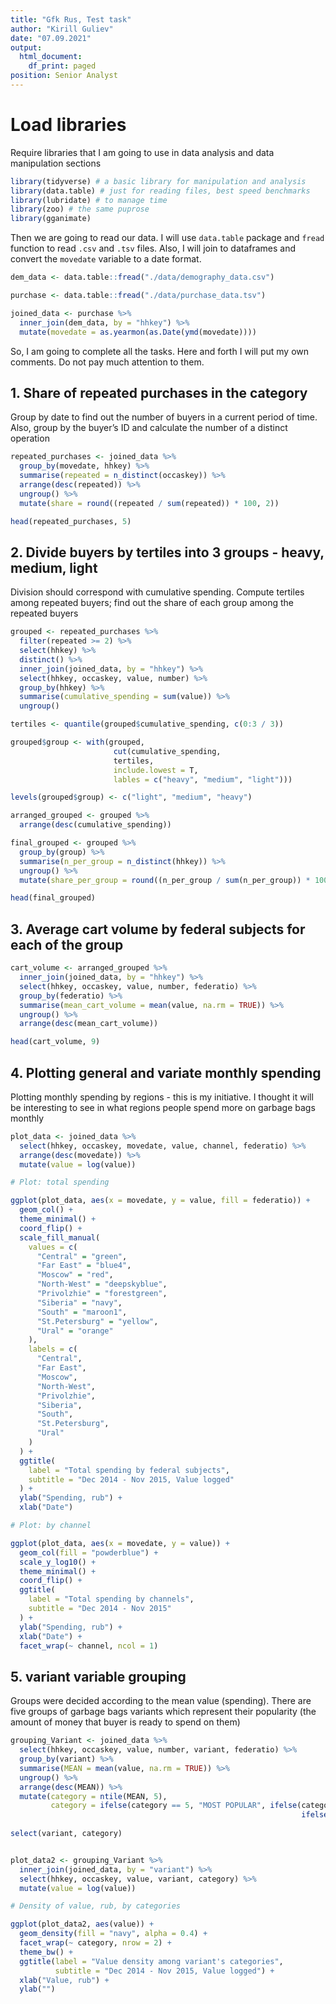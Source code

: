 ```yaml
---
title: "Gfk Rus, Test task"
author: "Kirill Guliev"
date: "07.09.2021"
output:
  html_document:
    df_print: paged
position: Senior Analyst
---
```


# Load libraries 

Require libraries that I am going to use in data analysis and data manipulation sections

```r
library(tidyverse) # a basic library for manipulation and analysis
library(data.table) # just for reading files, best speed benchmarks
library(lubridate) # to manage time
library(zoo) # the same puprose
library(gganimate)
```

Then we are going to read our data. I will use `data.table` package and `fread` function to read `.csv` and `.tsv` files. Also, I will join to dataframes and convert the `movedate` variable to a date format.

```r

dem_data <- data.table::fread("./data/demography_data.csv")

purchase <- data.table::fread("./data/purchase_data.tsv")

joined_data <- purchase %>% 
  inner_join(dem_data, by = "hhkey") %>% 
  mutate(movedate = as.yearmon(as.Date(ymd(movedate))))

```

So, I am going to complete all the tasks. Here and forth I will put my own comments. Do not pay much attention to them. 

## 1. Share of repeated purchases in the category
Group by date to find out the number of buyers in a current period of time. Also, group by the buyer's ID and calculate the number of a distinct operation

```r

repeated_purchases <- joined_data %>% 
  group_by(movedate, hhkey) %>% 
  summarise(repeated = n_distinct(occaskey)) %>% 
  arrange(desc(repeated)) %>% 
  ungroup() %>% 
  mutate(share = round((repeated / sum(repeated)) * 100, 2))

head(repeated_purchases, 5)

```

## 2. Divide buyers by tertiles into 3 groups - heavy, medium, light
Division should correspond with cumulative spending. Compute tertiles among repeated buyers; find out the share of each group among the repeated buyers

```r

grouped <- repeated_purchases %>% 
  filter(repeated >= 2) %>% 
  select(hhkey) %>%
  distinct() %>% 
  inner_join(joined_data, by = "hhkey") %>% 
  select(hhkey, occaskey, value, number) %>% 
  group_by(hhkey) %>% 
  summarise(cumulative_spending = sum(value)) %>% 
  ungroup()

tertiles <- quantile(grouped$cumulative_spending, c(0:3 / 3))

grouped$group <- with(grouped,
                       cut(cumulative_spending,
                       tertiles,
                       include.lowest = T,
                       lables = c("heavy", "medium", "light")))

levels(grouped$group) <- c("light", "medium", "heavy")

arranged_grouped <- grouped %>%
  arrange(desc(cumulative_spending))

final_grouped <- grouped %>%
  group_by(group) %>% 
  summarise(n_per_group = n_distinct(hhkey)) %>% 
  ungroup() %>% 
  mutate(share_per_group = round((n_per_group / sum(n_per_group)) * 100, 2))

head(final_grouped)

```

## 3. Average cart volume by federal subjects for each of the group

```r

cart_volume <- arranged_grouped %>% 
  inner_join(joined_data, by = "hhkey") %>% 
  select(hhkey, occaskey, value, number, federatio) %>% 
  group_by(federatio) %>% 
  summarise(mean_cart_volume = mean(value, na.rm = TRUE)) %>% 
  ungroup() %>% 
  arrange(desc(mean_cart_volume))

head(cart_volume, 9)

```

## 4. Plotting general and variate monthly spending
Plotting monthly spending by regions - this is my initiative. I thought it will be interesting to see in what regions people spend more on garbage bags monthly

```r

plot_data <- joined_data %>% 
  select(hhkey, occaskey, movedate, value, channel, federatio) %>% 
  arrange(desc(movedate)) %>% 
  mutate(value = log(value))

# Plot: total spending

ggplot(plot_data, aes(x = movedate, y = value, fill = federatio)) +
  geom_col() +
  theme_minimal() +
  coord_flip() +
  scale_fill_manual(
    values = c(
      "Central" = "green",
      "Far East" = "blue4",
      "Moscow" = "red",
      "North-West" = "deepskyblue",
      "Privolzhie" = "forestgreen",
      "Siberia" = "navy",
      "South" = "maroon1",
      "St.Petersburg" = "yellow",
      "Ural" = "orange"
    ),
    labels = c(
      "Central",
      "Far East",
      "Moscow",
      "North-West",
      "Privolzhie",
      "Siberia",
      "South",
      "St.Petersburg",
      "Ural"
    )
  ) +
  ggtitle(
    label = "Total spending by federal subjects",
    subtitle = "Dec 2014 - Nov 2015, Value logged"
  ) +
  ylab("Spending, rub") +
  xlab("Date")

# Plot: by channel

ggplot(plot_data, aes(x = movedate, y = value)) +
  geom_col(fill = "powderblue") +
  scale_y_log10() +
  theme_minimal() +
  coord_flip() +
  ggtitle(
    label = "Total spending by channels",
    subtitle = "Dec 2014 - Nov 2015"
  ) +
  ylab("Spending, rub") +
  xlab("Date") +
  facet_wrap(~ channel, ncol = 1)

```

## 5. variant variable grouping

Groups were decided according to the mean value (spending). There are five groups of garbage bags variants which represent their popularity (the amount of money that buyer is ready to spend on them)

```r

grouping_Variant <- joined_data %>%
  select(hhkey, occaskey, value, number, variant, federatio) %>%
  group_by(variant) %>%
  summarise(MEAN = mean(value, na.rm = TRUE)) %>%
  ungroup() %>%
  arrange(desc(MEAN)) %>%
  mutate(category = ntile(MEAN, 5),
         category = ifelse(category == 5, "MOST POPULAR", ifelse(category == 4, "POPULAR", 
                                                                 ifelse(category == 3, "INDIFFIRENT", 
                                                                        ifelse(category == 2, "LITTLE INTEREST", "NOT POPULAR AT ALL"))))) %>% 
select(variant, category)


plot_data2 <- grouping_Variant %>% 
  inner_join(joined_data, by = "variant") %>% 
  select(hhkey, occaskey, value, variant, category) %>% 
  mutate(value = log(value))

# Density of value, rub, by categories

ggplot(plot_data2, aes(value)) +
  geom_density(fill = "navy", alpha = 0.4) +
  facet_wrap(~ category, nrow = 2) +
  theme_bw() +
  ggtitle(label = "Value density among variant's categories",
          subtitle = "Dec 2014 - Nov 2015, Value logged") +
  xlab("Value, rub") +
  ylab("")

```